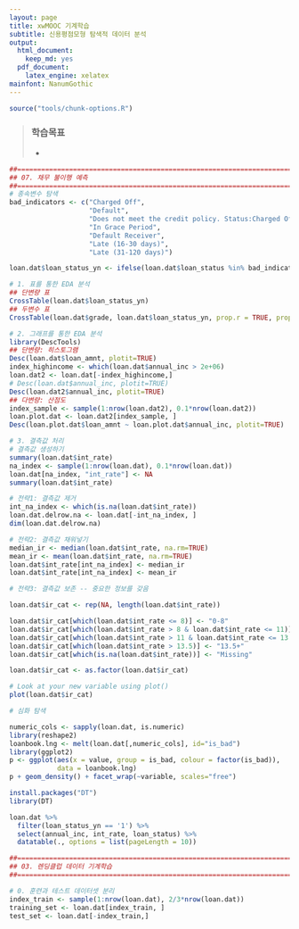 ```yaml
---
layout: page
title: xwMOOC 기계학습
subtitle: 신용평점모형 탐색적 데이터 분석
output:
  html_document: 
    keep_md: yes
  pdf_document:
    latex_engine: xelatex
mainfont: NanumGothic
---
```

 
``` r
source("tools/chunk-options.R")
```

> ### 학습목표 {.getready}
>
> * 


``` r
##=====================================================================
## 07. 채무 불이행 예측
##=====================================================================
# 종속변수 탐색
bad_indicators <- c("Charged Off",
                    "Default",
                    "Does not meet the credit policy. Status:Charged Off",
                    "In Grace Period", 
                    "Default Receiver", 
                    "Late (16-30 days)",
                    "Late (31-120 days)")

loan.dat$loan_status_yn <- ifelse(loan.dat$loan_status %in% bad_indicators, 1, 0)

# 1. 표를 통한 EDA 분석
## 단변량 표
CrossTable(loan.dat$loan_status_yn)
## 두변수 표
CrossTable(loan.dat$grade, loan.dat$loan_status_yn, prop.r = TRUE, prop.c=FALSE, prop.t=FALSE, prop.chisq=FALSE)

# 2. 그래프를 통한 EDA 분석
library(DescTools)
## 단변량: 히스토그램
Desc(loan.dat$loan_amnt, plotit=TRUE)
index_highincome <- which(loan.dat$annual_inc > 2e+06)
loan.dat2 <- loan.dat[-index_highincome,]
# Desc(loan.dat$annual_inc, plotit=TRUE)
Desc(loan.dat2$annual_inc, plotit=TRUE)
## 다변량: 산점도
index_sample <- sample(1:nrow(loan.dat2), 0.1*nrow(loan.dat2))
loan.plot.dat <- loan.dat2[index_sample, ]
Desc(loan.plot.dat$loan_amnt ~ loan.plot.dat$annual_inc, plotit=TRUE)

# 3. 결측값 처리
# 결측값 생성하기
summary(loan.dat$int_rate)
na_index <- sample(1:nrow(loan.dat), 0.1*nrow(loan.dat))
loan.dat[na_index, "int_rate"] <- NA
summary(loan.dat$int_rate)

# 전략1: 결측값 제거
int_na_index <- which(is.na(loan.dat$int_rate))
loan.dat.delrow.na <- loan.dat[-int_na_index, ]
dim(loan.dat.delrow.na)

# 전략2: 결측값 채워넣기
median_ir <- median(loan.dat$int_rate, na.rm=TRUE)
mean_ir <- mean(loan.dat$int_rate, na.rm=TRUE)
loan.dat$int_rate[int_na_index] <- median_ir
loan.dat$int_rate[int_na_index] <- mean_ir

# 전략3: 결측값 보존 -- 중요한 정보를 갖음

loan.dat$ir_cat <- rep(NA, length(loan.dat$int_rate))

loan.dat$ir_cat[which(loan.dat$int_rate <= 8)] <- "0-8"
loan.dat$ir_cat[which(loan.dat$int_rate > 8 & loan.dat$int_rate <= 11)] <- "8-11"
loan.dat$ir_cat[which(loan.dat$int_rate > 11 & loan.dat$int_rate <= 13.5)] <- "11-13.5"
loan.dat$ir_cat[which(loan.dat$int_rate > 13.5)] <- "13.5+"
loan.dat$ir_cat[which(is.na(loan.dat$int_rate))] <- "Missing"

loan.dat$ir_cat <- as.factor(loan.dat$ir_cat)

# Look at your new variable using plot()
plot(loan.dat$ir_cat)

# 심화 탐색

numeric_cols <- sapply(loan.dat, is.numeric)
library(reshape2)
loanbook.lng <- melt(loan.dat[,numeric_cols], id="is_bad")
library(ggplot2)
p <- ggplot(aes(x = value, group = is_bad, colour = factor(is_bad)), 
            data = loanbook.lng)
p + geom_density() + facet_wrap(~variable, scales="free")

install.packages("DT")
library(DT)

loan.dat %>% 
  filter(loan_status_yn == '1') %>% 
  select(annual_inc, int_rate, loan_status) %>% 
  datatable(., options = list(pageLength = 10))

##=====================================================================
## 03. 렌딩클럽 데이터 기계학습
##=====================================================================

# 0. 훈련과 테스트 데이터셋 분리
index_train <- sample(1:nrow(loan.dat), 2/3*nrow(loan.dat))
training_set <- loan.dat[index_train, ]
test_set <- loan.dat[-index_train,]  
```
